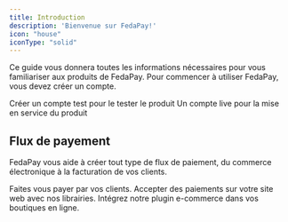 ```yaml
---
title: Introduction
description: 'Bienvenue sur FedaPay!'
icon: "house"
iconType: "solid"
---
```


Ce guide vous donnera toutes les informations nécessaires pour vous familiariser aux produits de FedaPay. Pour commencer à utiliser FedaPay, vous devez créer un compte.

<CardGroup cols={2}>
  <Card
    title="Creation de compte test"
    icon="plus"
    href="https://sandbox.fedapay.com/register"
  >
    Créer un compte test pour le tester le produit
  </Card>
  <Card
    title="Creation de compte live"
    icon="plus"
    href="https://live.fedapay.com/register"
  >
    Un compte live pour la mise en service du produit
  </Card>
</CardGroup>

## Flux de payement

FedaPay vous aide à créer tout type de flux de paiement, du commerce électronique à la facturation de vos clients. 

<CardGroup cols={1}>
  <Card
    title="Pour particuliers"
    icon="palette"
  >
    Faites vous payer par vos clients.
  </Card>
  <Card
    title="Sur votre site web"
    icon="code"
  >
    Accepter des paiements sur votre site web avec nos librairies.
  </Card>
  <Card
    title="Plateformes e-commerce"
    icon="screwdriver-wrench"
  >
    Intégrez notre plugin e-commerce dans vos boutiques en ligne.
  </Card>
</CardGroup>
